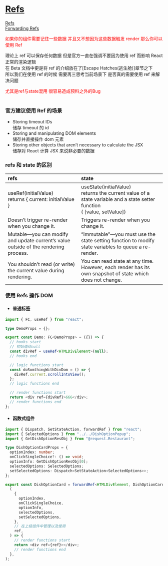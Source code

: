 
<Meta title="规约/React/2.Refs" />

# [Refs](https://beta.reactjs.org/learn/referencing-values-with-refs)

[Refs](https://zh-hans.reactjs.org/docs/refs-and-the-dom.html)  
[Forwarding Refs](https://zh-hans.reactjs.org/docs/forwarding-refs.html)

<font color="red">
  如果你的组件需要记住一些数据 并且又不想因为这些数据触发 render 那么你可以使用
  Ref
</font>

理论上 ref 可以保存任何数据
但是官方一直在强调不要因为使用 ref 而影响 React 正常的渲染逻辑  
在 Beta 文档中更是将 ref 的介绍放在了[Escape Hatches(逃生舱)]章节之下  
所以我们在使用 ref 的时候 需要再三思考当前场景下 是否真的需要使用 ref 来解决问题

<font color="red">尤其是ref与state混用 很容易造成预料之外的Bug</font>
<br />
<br />

### 官方建议使用 Ref 的场景

- Storing timeout IDs  
  储存 timeout 的 id
- Storing and manipulating DOM elements  
  储存并直接操作 dom 元素
- Storing other objects that aren’t necessary to calculate the JSX  
  储存对 React 计算 JSX 来说非必要的数据

### refs 和 state 的区别

| refs                                                                                | state                                                                                                                             |
| :---------------------------------------------------------------------------------- | :-------------------------------------------------------------------------------------------------------------------------------- |
| useRef(initialValue) <br/> returns { current: initialValue }                        | useState(initialValue) <br/> returns the current value of a state variable and a state setter function <br/> ( [value, setValue]) |
| Doesn’t trigger re-render when you change it.                                       | Triggers re-render when you change it.                                                                                            |
| Mutable—you can modify and update current’s value outside of the rendering process. | “Immutable”—you must use the state setting function to modify state variables to queue a re-render.                               |
| You shouldn’t read (or write) the current value during rendering.                   | You can read state at any time. However, each render has its own snapshot of state which does not change.                         |

### 使用 Refs 操作 DOM

- #### 普通标签

```ts
import { FC, useRef } from "react";

type DemoProps = {};

export const Demo: FC<DemoProps> = ({}) => {
  // hooks start
  // 初始值给null
  const divRef = useRef<HTMLDivElement>(null);
  // hooks end

  // logic functions start
  const doSomthingWithDivDom = () => {
    divRef.current.scrollIntoView();
  };
  // logic functions end

  // render functions start
  return <div ref={divRef}>666</div>;
  // render functions end
};
```

- #### 函数式组件

```ts
import { Dispatch, SetStateAction, forwardRef } from "react";
import { SelectedOptions } from "../../DishOptionPopup";
import { GetDishOptionResObj } from "@request.Restaurant";

type DishOptionCardProps = {
  optionIndex: number;
  onClickSingleChoice?: () => void;
  optionInfo: GetDishOptionResObj[0];
  selectedOptions: SelectedOptions;
  setSelectedOptions: Dispatch<SetStateAction<SelectedOptions>>;
};

export const DishOptionCard = forwardRef<HTMLDivElement, DishOptionCardProps>(
  (
    {
      optionIndex,
      onClickSingleChoice,
      optionInfo,
      selectedOptions,
      setSelectedOptions,
    },
    // 在上级组件中管理以及使用
    ref,
  ) => {
    // render functions start
    return <div ref={ref}></div>;
    // render functions end
  },
);
```
